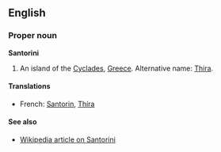 ==English==
===Proper noun===
'''Santorini'''

#An island of the [[Cyclades]], [[Greece]].  Alternative name: [[Thira]].

====Translations====
*French: [[Santorin]], [[Thíra]]

====See also====
*[[en:Santorini|Wikipedia article on Santorini]]